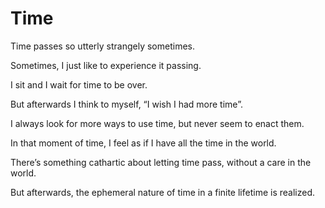 # Time
Time passes so utterly strangely sometimes. 

Sometimes, I just like to experience it passing.

I sit and I wait for time to be over. 

But afterwards I think to myself, “I wish I had more time”.

I always look for more ways to use time, but never seem to enact them. 

In that moment of time, I feel as if I have all the time in the world. 

There’s something cathartic about letting time pass, without a care in the world. 

But afterwards, the ephemeral nature of time in a finite lifetime is realized. 
